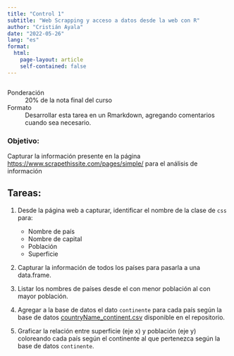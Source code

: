 ```yaml
---
title: "Control 1"
subtitle: "Web Scrapping y acceso a datos desde la web con R"
author: "Cristián Ayala"
date: "2022-05-26"
lang: "es"
format:
  html:
    page-layout: article
    self-contained: false
---
```


```r

```

Ponderación
: 20% de la nota final del curso

Formato
: Desarrollar esta tarea en un Rmarkdown, agregando comentarios cuando sea necesario.

### Objetivo: 

Capturar la información presente en la página <https://www.scrapethissite.com/pages/simple/> para el análisis de información 

## Tareas:

1) Desde la página web a capturar, identificar el nombre de la clase de `css` para:

    * Nombre de país
    * Nombre de capital
    * Población
    * Superficie

2) Capturar la información de todos los países para pasarla a una data.frame.

3) Listar los nombres de países desde el con menor población al con mayor población.

4) Agregar a la base de datos el dato `continente` para cada país según la base de datos [countryName_continent.csv](homework/c_1_files/countryName_continent.csv) disponible en el repositorio.

5) Graficar la relación entre superficie (eje x) y población (eje y) coloreando cada país según el continente al que pertenezca según la base de datos `continente`.
